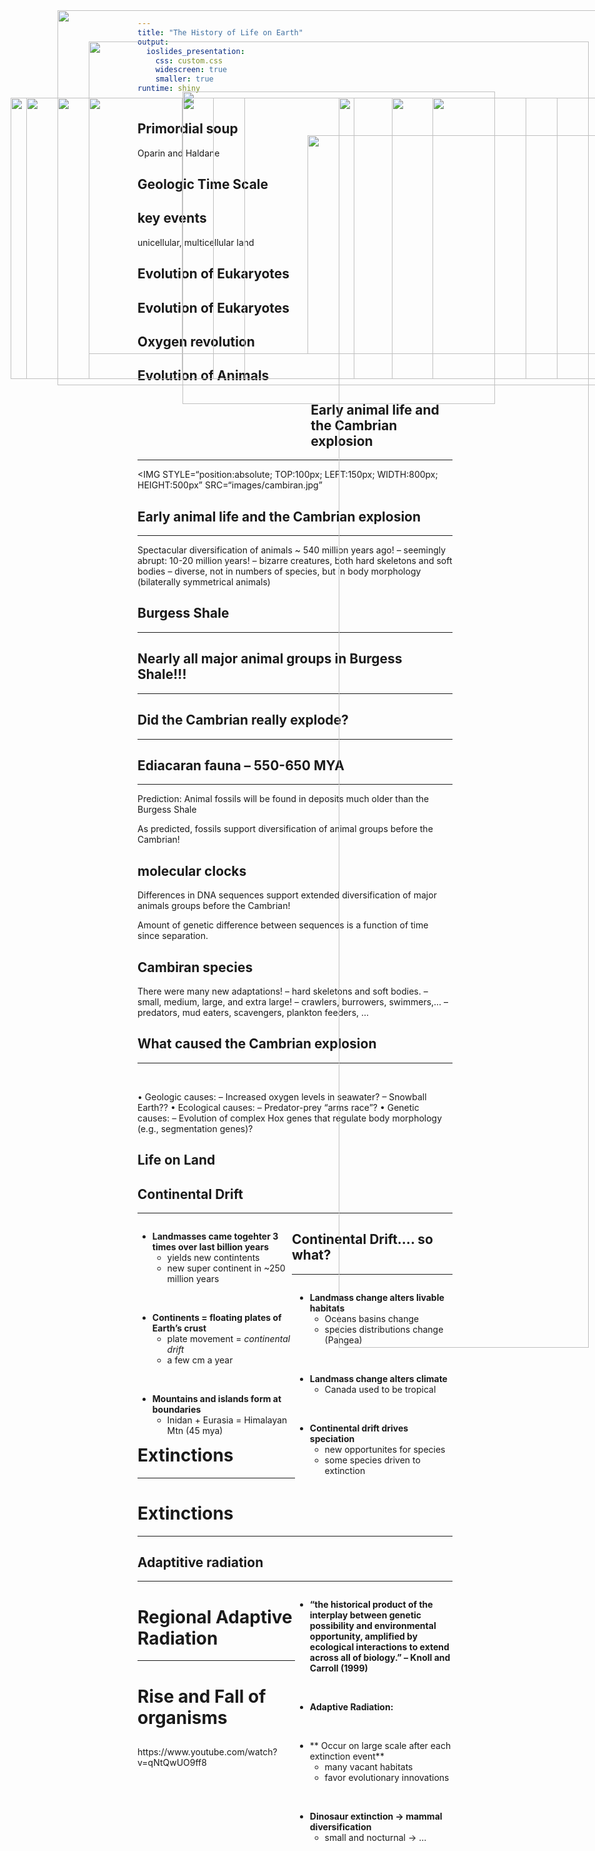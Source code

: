 ```yaml
---
title: "The History of Life on Earth"
output: 
  ioslides_presentation:
    css: custom.css
    widescreen: true
    smaller: true
runtime: shiny
---
```


## Primordial soup

Oparin and Haldane

<IMG STYLE="position:absolute; TOP:100px; LEFT:150px; WIDTH:800px; HEIGHT:500px" SRC="images/volcano_amino.jpg">
    
## Geologic Time Scale


## key events
unicellular, multicellular land

## Evolution of Eukaryotes

<IMG STYLE="position:absolute; TOP:100px; LEFT:150px; WIDTH:800px; HEIGHT:500px" SRC="images/endo1.jpg">

## Evolution of Eukaryotes

<IMG STYLE="position:absolute; TOP:100px; LEFT:150px; WIDTH:800px; HEIGHT:500px" SRC="images/endo2.jpg">


## Oxygen revolution
<IMG STYLE="position:absolute; TOP:100px; LEFT:150px; WIDTH:800px; HEIGHT:500px" SRC="images/oxygen.jpg">
    

## Evolution of Animals

<div style="float: left; width: 55%;">


<br/>


<br/>

    
</div>

## Early animal life and the Cambrian explosion
<hr>

<IMG STYLE="position:absolute; TOP:100px; LEFT:150px; WIDTH:800px; HEIGHT:500px" SRC="images/cambiran.jpg"

## Early animal life and the Cambrian explosion
<hr>

Spectacular diversification of
animals ~ 540 million years ago!
– seemingly abrupt: 10-20 million
years!
– bizarre creatures, both hard
skeletons and soft bodies
– diverse, not in numbers of
species, but in body morphology
(bilaterally symmetrical animals)


<IMG STYLE="position:absolute; TOP:190px; LEFT:700px; WIDTH:200px; HEIGHT:450px" SRC="images/ardi.jpg">

## Burgess Shale
<hr>

<IMG STYLE="position:absolute; TOP:190px; LEFT:300px; WIDTH:550px; HEIGHT:450px" SRC="images/homin_phylo.png">

## Nearly all major animal groups in Burgess Shale!!!
<hr>

<IMG STYLE="position:absolute; TOP:180px; LEFT:300px; WIDTH:500px; HEIGHT:500px" SRC="images/brain.gif">

## Did the Cambrian really explode?
<hr>

<IMG STYLE="position:absolute; TOP:190px; LEFT:25px; WIDTH:550px; HEIGHT:450px" SRC="images/jaw_bone.png">

<IMG STYLE="position:absolute; TOP:190px; LEFT:635px; WIDTH:400px; HEIGHT:450px" SRC="images/bite.png">

## Ediacaran fauna – 550-650 MYA
<hr>

Prediction: Animal fossils will be
found in deposits much older than
the Burgess Shale

As predicted, fossils support
diversification of animal groups
before the Cambrian!

## molecular clocks

Differences in DNA sequences support
extended diversification of
major animals groups
before the Cambrian!

Amount of genetic difference between
sequences is a function of time since
separation.

<IMG STYLE="position:absolute; TOP:50px; LEFT:100px; WIDTH:900px; HEIGHT:600px" SRC="images/bipedalism.jpg">

## Cambiran species

There were many new adaptations!
– hard skeletons and soft bodies.
– small, medium, large, and extra large!
– crawlers, burrowers, swimmers,…
– predators, mud eaters, scavengers,
plankton feeders, …

<IMG STYLE="position:absolute; TOP:50px; LEFT:100px; WIDTH:900px; HEIGHT:600px" SRC="images/bipedalism2.jpg">

## What caused the Cambrian explosion
<hr>
<br/>

• Geologic causes:
– Increased oxygen levels in seawater?
– Snowball Earth??
• Ecological causes:
– Predator-prey “arms race”?
• Genetic causes:
– Evolution of complex Hox genes that regulate
body morphology (e.g., segmentation genes)?

<IMG STYLE="position:absolute; TOP:190px; LEFT:100px; WIDTH:250px; HEIGHT:450px" SRC="images/lucy.jpg">

## Life on Land
<IMG STYLE="position:absolute; TOP:190px; LEFT:100px; WIDTH:250px; HEIGHT:450px" SRC="images/mycorr.jpg">

## Continental Drift
<hr>

<div style="float: left; width: 49%;">

* **Landmasses came togehter 3 times over last billion years**
    + yields new contintents
    + new super continent in ~250 million years

<br/>

* **Continents = floating plates of Earth's crust**
    + plate movement = *continental drift*
    + a few cm a year
    
<br/>
  
* **Mountains and islands form at boundaries**
    + Inidan + Eurasia = Himalayan Mtn (45 mya)

</div>

<IMG STYLE="position:absolute; TOP:250px; LEFT:500px; WIDTH:550px; HEIGHT:350px" SRC="images/drift.jpg">

## Continental Drift.... so what?
<hr>

<div style="float: right; width: 50%;">

* **Landmass change alters livable habitats**
    + Oceans basins change
    + species distributions change (Pangea)

<br/>

* **Landmass change alters climate**
    + Canada used to be tropical
    
<br/>
  
* **Continental drift drives speciation**
    + new opportunites for species
    + some species driven to extinction

</div>

<IMG STYLE="position:absolute; TOP:190px; LEFT:50px; WIDTH:250px; HEIGHT:450px" SRC="images/tectonic.jpg">

## 

<IMG STYLE="position:absolute; TOP:190px; LEFT:50px; WIDTH:350px; HEIGHT:450px" SRC="images/marsupial.gif">

<IMG STYLE="position:absolute; TOP:190px; LEFT:550px; WIDTH:350px; HEIGHT:450px" SRC="images/marsupial2.png">

# Extinctions
<hr>

<IMG STYLE="position:absolute; TOP:190px; LEFT:100px; WIDTH:250px; HEIGHT:450px" SRC="images/extinct1.jpg">

# Extinctions
<hr>

<IMG STYLE="position:absolute; TOP:190px; LEFT:100px; WIDTH:250px; HEIGHT:450px" SRC="images/extinct2.jpg">

## Adaptitive radiation
<hr>

<div style="float: right; width: 50%;">

* **“the historical product of the interplay between genetic possibility and environmental opportunity, amplified by ecological interactions to extend across all of biology.” – Knoll and Carroll (1999)**

<br/>

* **Adaptive Radiation: **

<br/>

* ** Occur on large scale after each extinction event**
    + many vacant habitats
    + favor evolutionary innovations

<br/>

  
* **Dinosaur extinction &rarr; mammal diversification**
    + small and nocturnal &rarr; ...

</div>

<IMG STYLE="position:absolute; TOP:190px; LEFT:550px; WIDTH:400px; HEIGHT:2000px" SRC="images/mammal.jpg">

# Regional Adaptive Radiation
<hr>

<IMG STYLE="position:absolute; TOP:190px; LEFT:150px; WIDTH:700px; HEIGHT:450px" SRC="images/hawaii.jpg">

# Rise and Fall of organisms


##

https://www.youtube.com/watch?v=qNtQwUO9ff8
